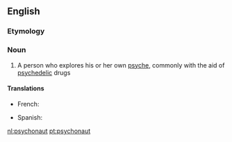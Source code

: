 ==English==

===Etymology===
{{confix|psycho|naut|lang=en}}

===Noun===
{{wikipedia}}
{{en-noun}}

# A person who explores his or her own [[psyche]], commonly with the aid of [[psychedelic]] drugs

====Translations====
{{trans-top}}
* French: {{t|fr|psychonaute|m-f}}
{{trans-mid}}
* Spanish:{{t|es|psiconauta|m-f}}
{{trans-bottom}}

[[nl:psychonaut]]
[[pt:psychonaut]]